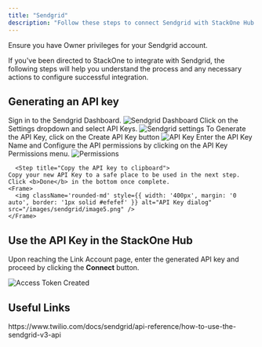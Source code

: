 ```yaml
---
title: "Sendgrid"
description: "Follow these steps to connect Sendgrid with StackOne Hub successfully."
---
```



<Warning>
  Ensure you have Owner privileges for your Sendgrid account.
</Warning>

If you've been directed to StackOne to integrate with Sendgrid, the following steps will help you understand the process and any necessary actions to configure successful integration.

## Generating an API key

<Steps>
  <Step title="Sign in to Sendgrid">
    Sign in to the Sendgrid Dashboard.
    <Frame>
      <img className='rounded-md' style={{ margin: '0 auto', border: '1px solid #efefef' }} alt="Sendgrid Dashboard" src="/images/sendgrid/image1.png" />
    </Frame>
  </Step>

  <Step title="Go to Settings">
    Click on the Settings dropdown and select API Keys.
    <Frame>
      <img className='rounded-md' style={{ margin: '0 auto', border: '1px solid #efefef' }} alt="Sendgrid settings" src="/images/sendgrid/image2.png" />
    </Frame>
  </Step>

  <Step title="Generate the API Key">
    To Generate the API Key, click on the Create API Key button
    <Frame>
      <img className='rounded-md' style={{ margin: '0 auto', border: '1px solid #efefef' }} alt="API Key" src="/images/sendgrid/image3.png" />
    </Frame>
  </Step>

  <Step title="Configure permissions">
    Enter the API Key Name and Configure the API permissions by clicking on the API Key Permissions menu.
    <Frame>
      <img className='rounded-md' style={{ margin: '0 auto', border: '1px solid #efefef' }} alt="Permissions" src="/images/sendgrid/image4.png" />
    </Frame>
  </Step>

      <Step title="Copy the API key to clipboard">
    Copy your new API Key to a safe place to be used in the next step. Click <b>Done</b> in the bottom once complete.
    <Frame>
      <img className='rounded-md' style={{ width: '400px', margin: '0 auto', border: '1px solid #efefef' }} alt="API Key dialog" src="/images/sendgrid/image5.png" />
    </Frame>
  </Step>
</Steps>


## Use the API Key in the StackOne Hub

Upon reaching the Link Account page, enter the generated API key and proceed by clicking the <b>Connect</b> button.

<Frame>
  <img
    className="rounded-md"
    style={{ width: "400px", margin: "0 auto", border: "1px solid #efefef" }}
    alt="Access Token Created"
    src="/images/sendgrid/image6.png"
  />
</Frame>

<IntegrationFooter />

## Useful Links
<Card title="API Reference" icon="link" href="https://www.twilio.com/docs/sendgrid/api-reference/how-to-use-the-sendgrid-v3-api">
  https://www.twilio.com/docs/sendgrid/api-reference/how-to-use-the-sendgrid-v3-api
</Card>

